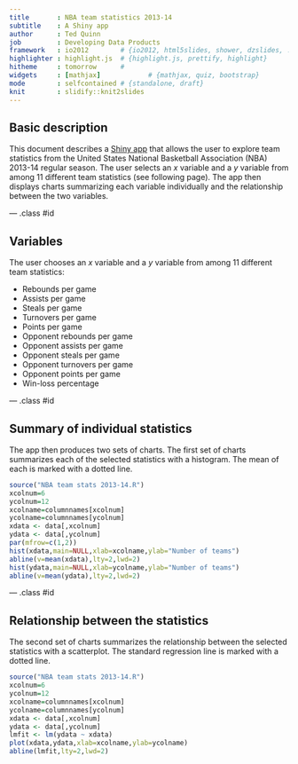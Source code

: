 ```yaml
---
title       : NBA team statistics 2013-14
subtitle    : A Shiny app
author      : Ted Quinn
job         : Developing Data Products
framework   : io2012        # {io2012, html5slides, shower, dzslides, ...}
highlighter : highlight.js  # {highlight.js, prettify, highlight}
hitheme     : tomorrow      # 
widgets     : [mathjax]            # {mathjax, quiz, bootstrap}
mode        : selfcontained # {standalone, draft}
knit        : slidify::knit2slides
---
```

## Basic description

This document describes a [Shiny app](https://tcquinn.shinyapps.io/nbateamstats/) that allows the user to explore team statistics from the United States National Basketball Association (NBA) 2013-14 regular season. The user selects an $x$ variable and a $y$ variable from among 11 different team statistics (see following page). The app then displays charts summarizing each variable individually and the relationship between the two variables.


--- .class #id 

## Variables

The user chooses an $x$ variable and a $y$ variable from among 11 different team statistics:

* Rebounds per game
* Assists per game
* Steals per game
* Turnovers per game
* Points per game
* Opponent rebounds per game
* Opponent assists per game
* Opponent steals per game
* Opponent turnovers per game
* Opponent points per game
* Win-loss percentage

--- .class #id 

## Summary of individual statistics

The app then produces two sets of charts. The first set of charts summarizes each of the selected statistics with a histogram. The mean of each is marked with a dotted line.
```r
source("NBA team stats 2013-14.R")
xcolnum=6
ycolnum=12
xcolname=columnnames[xcolnum]
ycolname=columnnames[ycolnum]
xdata <- data[,xcolnum]
ydata <- data[,ycolnum]
par(mfrow=c(1,2))
hist(xdata,main=NULL,xlab=xcolname,ylab="Number of teams")
abline(v=mean(xdata),lty=2,lwd=2)
hist(ydata,main=NULL,xlab=ycolname,ylab="Number of teams")
abline(v=mean(ydata),lty=2,lwd=2)
```

--- .class #id 

## Relationship between the statistics

The second set of charts summarizes the relationship between the selected statistics with a scatterplot. The standard regression line is marked with a dotted line.
```r
source("NBA team stats 2013-14.R")
xcolnum=6
ycolnum=12
xcolname=columnnames[xcolnum]
ycolname=columnnames[ycolnum]
xdata <- data[,xcolnum]
ydata <- data[,ycolnum]
lmfit <- lm(ydata ~ xdata)
plot(xdata,ydata,xlab=xcolname,ylab=ycolname)
abline(lmfit,lty=2,lwd=2)
```


